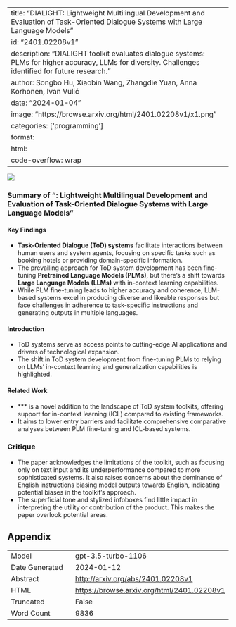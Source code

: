 
---
title: "DIALIGHT: Lightweight Multilingual Development and Evaluation of Task-Oriented Dialogue Systems with Large Language Models"
id: "2401.02208v1"
description: "DIALIGHT toolkit evaluates dialogue systems: PLMs for higher accuracy, LLMs for diversity. Challenges identified for future research."
author: Songbo Hu, Xiaobin Wang, Zhangdie Yuan, Anna Korhonen, Ivan Vulić
date: "2024-01-04"
image: "https://browse.arxiv.org/html/2401.02208v1/x1.png"
categories: ['programming']
format:
  html:
    code-overflow: wrap
---

![](https://browse.arxiv.org/html/2401.02208v1/x1.png)

### Summary of "\toolkit: Lightweight Multilingual Development and Evaluation of Task-Oriented Dialogue Systems with Large Language Models"

#### Key Findings
- **Task-Oriented Dialogue (ToD) systems** facilitate interactions between human users and system agents, focusing on specific tasks such as booking hotels or providing domain-specific information.
- The prevailing approach for ToD system development has been fine-tuning **Pretrained Language Models (PLMs)**, but there's a shift towards **Large Language Models (LLMs)** with in-context learning capabilities.
- While PLM fine-tuning leads to higher accuracy and coherence, LLM-based systems excel in producing diverse and likeable responses but face challenges in adherence to task-specific instructions and generating outputs in multiple languages.
  
#### Introduction
- ToD systems serve as access points to cutting-edge AI applications and drivers of technological expansion.
- The shift in ToD system development from fine-tuning PLMs to relying on LLMs' in-context learning and generalization capabilities is highlighted.
  
#### Related Work
- **\toolkit** is a novel addition to the landscape of ToD system toolkits, offering support for in-context learning (ICL) compared to existing frameworks.
- It aims to lower entry barriers and facilitate comprehensive comparative analyses between PLM fine-tuning and ICL-based systems.

### Critique
- The paper acknowledges the limitations of the toolkit, such as focusing only on text input and its underperformance compared to more sophisticated systems. It also raises concerns about the dominance of English instructions biasing model outputs towards English, indicating potential biases in the toolkit's approach.
- The superficial tone and stylized infoboxes find little impact in interpreting the utility or contribution of the product. This makes the paper overlook potential areas.

## Appendix

|          |          |
|----------|----------|
| Model     | gpt-3.5-turbo-1106       |
| Date Generated     | 2024-01-12       |
| Abstract | [http://arxiv.org/abs/2401.02208v1](http://arxiv.org/abs/2401.02208v1)        |
| HTML     | [https://browse.arxiv.org/html/2401.02208v1](https://browse.arxiv.org/html/2401.02208v1)       |
| Truncated       | False       |
| Word Count       | 9836       |